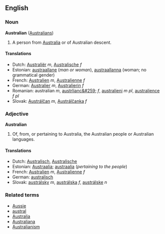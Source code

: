 ==English==
===Noun===
'''Australian''' ([[Australians]])

#A person from [[Australia]] or of Australian descent.

====Translations====
*Dutch: [[Australiër]] ''m'', [[Australische]] ''f''
*Estonian: [[austraallane]] (''man or woman''), [[austraallanna]] (woman; no grammatical gender)
*French: [[Australien]] ''m'', [[Australienne]] ''f''
*German: [[Australier]] ''m'', [[Australierin]] ''f''
*Romanian: australian ''m'', [[austrlianc&#259;]] ''f'', [[australieni]] ''m pl'', [[australience]] ''f pl''
*Slovak: [[Austrálčan]] ''m'', [[Austrálčanka]] ''f''

===Adjective===
'''Australian'''

#Of, from, or pertaining to Australia, the Australian people or Australian languages.

====Translations====
*Dutch: [[Australisch]], [[Australische]]
*Estonian: [[Austraalia]]; [[austraalia]] (''pertaining to the people'') 
*French: [[Australien]] ''m'', [[Australienne]] ''f''
*German: [[australisch]]
*Slovak: [[austrálsky]] ''m'', [[austrálska]] ''f'', [[austrálske]] ''n''

===Related terms===
*[[Aussie]]
*[[austral]]
*[[Australia]]
*[[Australiana]]
*[[Australianism]]